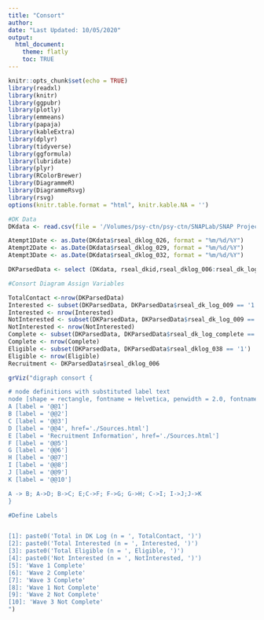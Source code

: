 ```yaml
---
title: "Consort"
author: 
date: "Last Updated: 10/05/2020"
output: 
  html_document:
    theme: flatly
    toc: TRUE
---
```

```r

knitr::opts_chunk$set(echo = TRUE)
library(readxl)
library(knitr)
library(ggpubr)
library(plotly)
library(emmeans)
library(papaja)
library(kableExtra)
library(dplyr)
library(tidyverse)
library(ggformula)
library(lubridate)
library(plyr)
library(RColorBrewer)
library(DiagrammeR)
library(DiagrammeRsvg)
library(rsvg)
options(knitr.table.format = "html", knitr.kable.NA = '') 
```

```r
#DK Data
DKdata <- read.csv(file = '/Volumes/psy-ctn/psy-ctn/SNAPLab/SNAP Projects/SEAL/00_rSEAL/02_rSEAL_Data/PreStudy/DK_Log/RSEALDKLOG_05OCTDATA.csv')

Atempt1Date <- as.Date(DKdata$rseal_dklog_026, format = "%m/%d/%Y")
Atempt2Date <- as.Date(DKdata$rseal_dklog_029, format = "%m/%d/%Y")
Atempt3Date <- as.Date(DKdata$rseal_dklog_032, format = "%m/%d/%Y")

DKParsedData <- select (DKdata, rseal_dkid,rseal_dklog_006:rseal_dk_log_complete )

```


```r
#Consort Diagram Assign Variables

TotalContact <-nrow(DKParsedData)
Interested <- subset(DKParsedData, DKParsedData$rseal_dk_log_009 == '1')
Interested <- nrow(Interested)
NotInterested <- subset(DKParsedData, DKParsedData$rseal_dk_log_009 == '0')
NotInterested <- nrow(NotInterested)
Complete <- subset(DKParsedData, DKParsedData$rseal_dk_log_complete == '2')
Complete <- nrow(Complete)
Eligible <- subset(DKParsedData, DKParsedData$rseal_dklog_038 == '1')
Eligible <- nrow(Eligible)
Recruitment <- DKParsedData$rseal_dklog_006

grViz("digraph consort {

# node definitions with substituted label text
node [shape = rectangle, fontname = Helvetica, penwidth = 2.0, fontname = Helvetica]
A [label = '@@1']
B [label = '@@2']
C [label = '@@3']
D [label = '@@4', href='./Sources.html']
E [label = 'Recruitment Information', href='./Sources.html']
F [label = '@@5']
G [label = '@@6']
H [label = '@@7']
I [label = '@@8']
J [label = '@@9']
K [label = '@@10']

A -> B; A->D; B->C; E;C->F; F->G; G->H; C->I; I->J;J->K
}

#Define Labels


[1]: paste0('Total in DK Log (n = ', TotalContact, ')')
[2]: paste0('Total Interested (n = ', Interested, ')')
[3]: paste0('Total Eligible (n = ', Eligible, ')')
[4]: paste0('Not Interested (n = ', NotInterested, ')')
[5]: 'Wave 1 Complete'
[6]: 'Wave 2 Complete'
[7]: 'Wave 3 Complete'
[8]: 'Wave 1 Not Complete'
[9]: 'Wave 2 Not Complete'
[10]: 'Wave 3 Not Complete'
")

```
